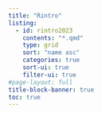 ```yaml
---
title: "Rintro"
listing:
  - id: rintro2023
    contents: "*.qmd"
    type: grid
    sort: "name asc"
    categories: true
    sort-ui: true
    filter-ui: true
#page-layout: full
title-block-banner: true
toc: true
---
```

